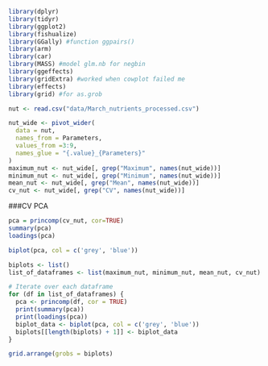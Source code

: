 
```r
library(dplyr)
library(tidyr)
library(ggplot2)
library(fishualize)
library(GGally) #function ggpairs()
library(arm)
library(car)
library(MASS) #model glm.nb for negbin
library(ggeffects)
library(gridExtra) #worked when cowplot failed me
library(effects)
library(grid) #for as.grob
```

```r
nut <- read.csv("data/March_nutrients_processed.csv")

nut_wide <- pivot_wider(
  data = nut,
  names_from = Parameters,
  values_from =3:9,
  names_glue = "{.value}_{Parameters}"
)
maximum_nut <- nut_wide[, grep("Maximum", names(nut_wide))]
minimum_nut <- nut_wide[, grep("Minimum", names(nut_wide))]
mean_nut <- nut_wide[, grep("Mean", names(nut_wide))]
cv_nut <- nut_wide[, grep("CV", names(nut_wide))]
```


###CV PCA
```r
pca = princomp(cv_nut, cor=TRUE)
summary(pca)
loadings(pca)
```

```r
biplot(pca, col = c('grey', 'blue'))
```



```r
biplots <- list()
list_of_dataframes <- list(maximum_nut, minimum_nut, mean_nut, cv_nut)

# Iterate over each dataframe
for (df in list_of_dataframes) {
  pca <- princomp(df, cor = TRUE)
  print(summary(pca))
  print(loadings(pca))
  biplot_data <- biplot(pca, col = c('grey', 'blue'))
  biplots[[length(biplots) + 1]] <- biplot_data
}

grid.arrange(grobs = biplots)

```